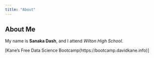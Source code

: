 ```yaml
---
title: "About"
---
```


## About Me
My name is **Sanaka Dash**, and I attend *Wilton High School*.

[Kane's Free Data Science Bootcamp(https://bootcamp.davidkane.info)]

